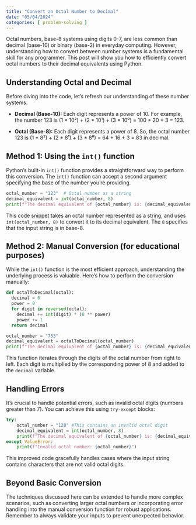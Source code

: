 ```yaml
---
title: "Convert an Octal Number to Decimal"
date: "05/04/2024"
categories: [ problem-solving ]
---
```



Octal numbers, base-8 systems using digits 0-7, are less common than decimal (base-10) or binary (base-2) in everyday computing.  However, understanding how to convert between number systems is a fundamental skill for any programmer.  This post will show you how to efficiently convert octal numbers to their decimal equivalents using Python.

## Understanding Octal and Decimal

Before diving into the code, let's refresh our understanding of these number systems.

* **Decimal (Base-10):**  Each digit represents a power of 10. For example, the number 123 is (1 * 10²) + (2 * 10¹) + (3 * 10⁰) = 100 + 20 + 3 = 123.

* **Octal (Base-8):** Each digit represents a power of 8.  So, the octal number 123 is (1 * 8²) + (2 * 8¹) + (3 * 8⁰) = 64 + 16 + 3 = 83 in decimal.

## Method 1: Using the `int()` function

Python's built-in `int()` function provides a straightforward way to perform this conversion.  The `int()` function can accept a second argument specifying the base of the number you're providing.

```python
octal_number = "123"  # Octal number as a string
decimal_equivalent = int(octal_number, 8)
print(f"The decimal equivalent of {octal_number} is: {decimal_equivalent}")
```

This code snippet takes an octal number represented as a string, and uses `int(octal_number, 8)` to convert it to its decimal equivalent. The `8` specifies that the input string is in base-8.


## Method 2: Manual Conversion (for educational purposes)

While the `int()` function is the most efficient approach, understanding the underlying process is valuable.  Here's how to perform the conversion manually:


```python
def octalToDecimal(octal):
  decimal = 0
  power = 0
  for digit in reversed(octal):
    decimal += int(digit) * (8 ** power)
    power += 1
  return decimal

octal_number = "753"
decimal_equivalent = octalToDecimal(octal_number)
print(f"The decimal equivalent of {octal_number} is: {decimal_equivalent}")

```

This function iterates through the digits of the octal number from right to left. Each digit is multiplied by the corresponding power of 8 and added to the `decimal` variable.


## Handling Errors

It's crucial to handle potential errors, such as invalid octal digits (numbers greater than 7).  You can achieve this using `try-except` blocks:


```python
try:
    octal_number = "128" #This contains an invalid octal digit
    decimal_equivalent = int(octal_number, 8)
    print(f"The decimal equivalent of {octal_number} is: {decimal_equivalent}")
except ValueError:
    print(f"Invalid octal number: {octal_number}")
```

This improved code gracefully handles cases where the input string contains characters that are not valid octal digits.


##  Beyond Basic Conversion

The techniques discussed here can be extended to handle more complex scenarios, such as converting larger octal numbers or incorporating error handling into the manual conversion function for robust applications.  Remember to always validate your inputs to prevent unexpected behavior.

